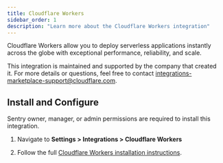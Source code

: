 ```yaml
---
title: Cloudflare Workers
sidebar_order: 1
description: "Learn more about the Cloudflare Workers integration"
---
```


Cloudflare Workers allow you to deploy serverless applications instantly across the globe with exceptional performance, reliability, and scale.

This integration is maintained and supported by the company that created it. For more details or questions, feel free to contact integrations-marketplace-support@cloudflare.com.

## Install and Configure

<Note>

Sentry owner, manager, or admin permissions are required to install this integration.

</Note>

1. Navigate to **Settings > Integrations > Cloudflare Workers**

2. Follow the full [Cloudflare Workers installation instructions](https://developers.cloudflare.com/workers/observability/sentry-integration/).
